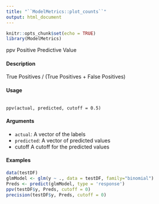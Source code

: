 ```yaml
---
title: "``ModelMetrics::plot_counts``"
output: html_document
---
```


```r
knitr::opts_chunk$set(echo = TRUE)
library(ModelMetrics)
```

ppv Positive Predictive Value

#### Description  

True Positives / (True Positives + False Positives)

#### Usage  
<pre><code>
ppv(actual, predicted, cutoff = 0.5)
</code></pre>

#### Arguments

* ``actual``: A vector of the labels
* ``predicted``:  A vector of predicted values
* cutoff A cutoff for the predicted values

#### Examples  

```r
data(testDF)
glmModel <- glm(y ~ ., data = testDF, family="binomial")
Preds <- predict(glmModel, type = 'response')
ppv(testDF$y, Preds, cutoff = 0)
precision(testDF$y, Preds, cutoff = 0)
```
